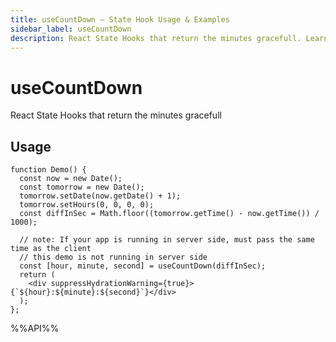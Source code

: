 ```yaml
---
title: useCountDown – State Hook Usage & Examples
sidebar_label: useCountDown
description: React State Hooks that return the minutes gracefull. Learn usage patterns, best practices, and code examples for React developers.
---
```

# useCountDown

React State Hooks that return the minutes gracefull


## Usage

```tsx live
function Demo() {
  const now = new Date();
  const tomorrow = new Date();
  tomorrow.setDate(now.getDate() + 1);
  tomorrow.setHours(0, 0, 0, 0);
  const diffInSec = Math.floor((tomorrow.getTime() - now.getTime()) / 1000);

  // note: If your app is running in server side, must pass the same time as the client
  // this demo is not running in server side
  const [hour, minute, second] = useCountDown(diffInSec);
  return (
    <div suppressHydrationWarning={true}>{`${hour}:${minute}:${second}`}</div>
  );
};

```

%%API%%
